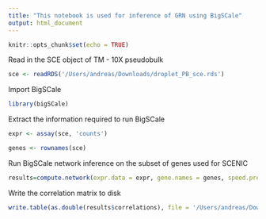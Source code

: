 ```yaml
---
title: "This notebook is used for inference of GRN using BigSCale"
output: html_document
---
```


```r
knitr::opts_chunk$set(echo = TRUE)
```


Read in the SCE object of TM - 10X pseudobulk
```r
sce <- readRDS('/Users/andreas/Downloads/droplet_PB_sce.rds')
```

Import BigSCale
```r
library(bigSCale)
```

Extract the information required to run BigSCale
```r
expr <- assay(sce, 'counts')

genes <- rownames(sce)
```


Run BigSCale network inference on the subset of genes used for SCENIC
```r
results=compute.network(expr.data = expr, gene.names = genes, speed.preset = 'fast', clustering = 'direct')

```

Write the correlation matrix to disk
```r

write.table(as.double(results$correlations), file = '/Users/andreas/Downloads/BigScale2_tm10x_network.txt')

```

